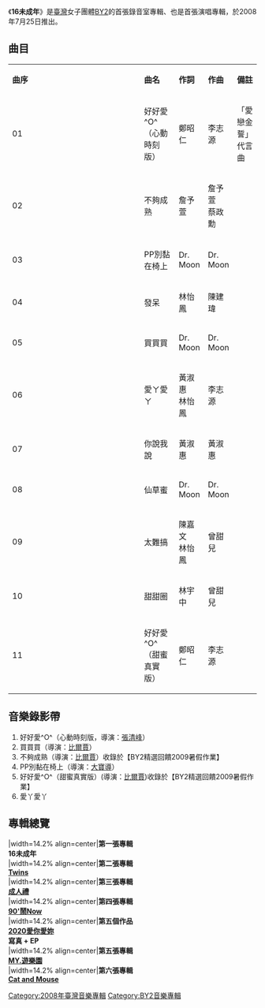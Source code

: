 {{expand|time=2018-11-13T11:56:38+00:00}}
{{unreferenced|time=2018-11-13T11:56:38+00:00}}
{{Infobox album
| name       = 16未成年
| type       = 錄音室專輯
| artist     = [[BY2|BY2]]
| cover      = 16未成年.jpg
| released   = 2008年7月25日
| recorded   = 
| genre      = [[華語流行音樂|華語流行音樂]]
| length     = 39' 39"
| label      = [[海蝶音樂|海蝶音樂]]<br/>
| producer   = 
| prev_title = 
| prev_year  = 
| next_title = [[Twins_(專輯)|Twins]]
| next_year  = 2009
}}
《'''16未成年'''》是[[臺灣|臺灣]]女子團體[[BY2|BY2]]的首張錄音室專輯、也是首張演唱專輯，於2008年7月25日推出。

==曲目==
{|class="wikitable" width="80%"
|- style="background:blue; color:snow" align=center 
|width="8%"|'''曲序''' || width="15%"|'''曲名''' || width="10%"|'''作詞'''|| width="20%"|'''作曲'''|| width="27%"|'''備註'''
|-
| 01 || 好好愛^O^<br/>（心動時刻版） || 鄭昭仁 || 李志源 || 「愛戀金誓」代言曲 
|-
| 02 || 不夠成熟 || 詹予萱 || 詹予萱<br/>蔡政勳 || 
|-
| 03 || PP別黏在椅上 || Dr. Moon || Dr. Moon || 
|-
| 04 || 發呆 || 林怡鳳 || 陳建瑋 || 
|-
| 05 || 買買買 || Dr. Moon || Dr. Moon || 
|-
| 06 || 愛ㄚ愛ㄚ || 黃淑惠<br/>林怡鳳 || 李志源 || 
|-
| 07 || 你說我說 || 黃淑惠 || 黃淑惠 || 
|-
| 08 || 仙草蜜 || Dr. Moon || Dr. Moon || 
|-
| 09 || 太難搞 || 陳嘉文<br/>林怡鳳  || 曾甜兒 || 
|-
| 10 || 甜甜圈 || 林宇中 ||曾甜兒  ||
|-
| 11 || 好好愛^O^<br/>（甜蜜真實版） || 鄭昭仁 || 李志源 || 
|}

==音樂錄影帶==
# 好好愛^O^（心動時刻版，導演：[[張清峰|張清峰]]）
# 買買買（導演：[[比爾賈|比爾賈]]）
# 不夠成熟（導演：[[比爾賈|比爾賈]]）收錄於【BY2精選回饋2009暑假作業】
# PP別黏在椅上（導演：[[大寶導|大寶導]]）
# 好好愛^O^（甜蜜真實版）(導演：[[比爾賈|比爾賈]])收錄於【BY2精選回饋2009暑假作業】
# 愛丫愛丫

==專輯總覽==
{{start box}}
|width=14.2% align=center|'''第一張專輯<br>16未成年'''<br>
|width=14.2% align=center|'''第二張專輯<br>[[Twins_(專輯)|Twins]]'''<br>
|width=14.2% align=center|'''第三張專輯<br>[[成人禮_(By2專輯)|成人禮]]'''<br>
|width=14.2% align=center|'''第四張專輯<br>[[90'鬧Now|90'鬧Now]]'''<br>
|width=14.2% align=center|'''第五個作品<br>[[2020愛你愛妳|2020愛你愛妳]]<br/>寫真 + EP'''<br>
|width=14.2% align=center|'''第五張專輯<br>[[MY.遊樂園|MY.遊樂園]]'''<br>
|width=14.2% align=center|'''第六張專輯<br>[[Cat_and_Mouse|Cat and Mouse]]'''<br>
{{end box}}

[[Category:2008年臺灣音樂專輯|Category:2008年臺灣音樂專輯]]
[[Category:BY2音樂專輯|Category:BY2音樂專輯]]